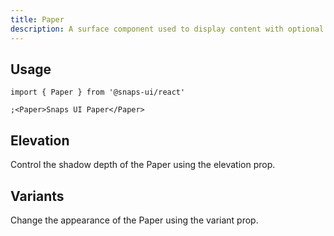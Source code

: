 ```yaml
---
title: Paper
description: A surface component used to display content with optional elevation and variants.
---
```


<ExampleTabs name="paper-basics" scope="paper" />

## Usage

```tsx
import { Paper } from '@snaps-ui/react'

;<Paper>Snaps UI Paper</Paper>
```

## Elevation

Control the shadow depth of the Paper using the elevation prop.

<ExampleTabs name="paper-elevation" scope="paper" />

## Variants

Change the appearance of the Paper using the variant prop.

<ExampleTabs name="paper-variant" scope="paper" />

